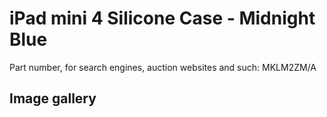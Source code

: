 
# iPad mini 4 Silicone Case - Midnight Blue

Part number, for search engines, auction websites and such: MKLM2ZM/A

## Image gallery

<div style={{ width: '100%', maxWidth: '768px' }}>
<GalleryComponent
    images={[
      {
        original: "/everysource/MKLM2.webp",
        thumbnail: "/everypreview/MKLM2.webp",
      },
      {
        original: "/everysource/MKLM2_AV1_GOLD.webp",
        thumbnail: "/everypreview/MKLM2_AV1_GOLD.webp",
      },
      {
        original: "/everysource/MKLM2_AV1_SILVER.webp",
        thumbnail: "/everypreview/MKLM2_AV1_SILVER.webp",
      },
      {
        original: "/everysource/MKLM2_AV1_SPACE_GRAY.webp",
        thumbnail: "/everypreview/MKLM2_AV1_SPACE_GRAY.webp",
      },
      {
        original: "/everysource/MKLM2_AV2.webp",
        thumbnail: "/everypreview/MKLM2_AV2.webp",
      },
      {
        original: "/everysource/MKLM2_AV3.webp",
        thumbnail: "/everypreview/MKLM2_AV3.webp",
      },
      {
        original: "/everysource/MKLM2_AV4.webp",
        thumbnail: "/everypreview/MKLM2_AV4.webp",
      }
    ]}
  />
</div>